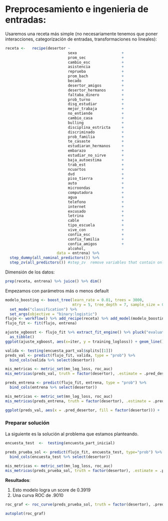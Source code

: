 # Preprocesamiento e ingenieria de entradas:


Usaremos una receta más simple (no necesariamente tenemos que poner interacciones,
categorización de entradas, transformaciones no lineales):


```r
receta <-   recipe(desertor ~ 
                            sexo                    +
                            prom_sec                +
                            cambio_esc              +
                            asistencia              +
                            reprueba                +
                            prom_bach               +
                            becado                  +
                            desertor_amigos         +
                            desertor_hermanos       +
                            faltaba_dinero          +
                            prob_turno              +
                            disg_estudiar           +
                            mejor_trabaja           +
                            no_entiende             +
                            cambio_casa             +
                            bulling                 +
                            disciplina_estricta     +
                            discriminado            +
                            prob_familia            +
                            te_casaste              +
                            estudiaran_hermanos     +
                            embarazo                +
                            estudiar_no_sirve       +
                            baja_autoestima         +
                            trab_est                +
                            ncuartos                +
                            dvd                     +
                            piso_tierra             +
                            auto                    +
                            microondas              +
                            computadora             +
                            agua                    +
                            telefono                +
                            internet                +
                            excusado                +
                            letrina                 +
                            cable                   +
                            tipo_escuela            +
                            vive_con                +
                            confia_esc              +
                            confia_familia          +
                            confia_amigos           +
                            alcohol,                 
                       data = entrena) %>%
  step_dummy(all_nominal_predictors()) %>%
  step_zv(all_predictors()) #step_zv  remove variables that contain only a single value.
```


Dimensión de los datos:

```r
prep(receta, entrena) %>% juice() %>% dim()
```


Empezamos con parámetros más o menos default

```r
modelo_boosting <- boost_tree(learn_rate = 0.01, trees = 3000, 
                              mtry = 5, tree_depth = 7, sample_size = 0.8) %>%
  set_mode("classification") %>% 
  set_args(objective = "binary:logistic")
flujo <- workflow() %>% add_recipe(receta) %>% add_model(modelo_boosting)
flujo_fit <- fit(flujo, entrena)
```

```r
ajuste_xgboost <- flujo_fit %>% extract_fit_engine() %>% pluck("evaluation_log") %>%
  as_tibble()
ggplot(ajuste_xgboost, aes(x=iter, y = training_logloss)) + geom_line()
```




```r
valida <- testing(encuesta_part_val$splits[[1]])
preds_val <- predict(flujo_fit, valida, type = "prob") %>% 
  bind_cols(valida %>% select(desertor))
```


```r
mis_metricas <- metric_set(mn_log_loss, roc_auc)
mis_metricas(preds_val, truth = factor(desertor), .estimate = .pred_desertor, event_level = "first")
```

```r
preds_entrena <- predict(flujo_fit, entrena, type = "prob") %>% 
  bind_cols(entrena %>% select(desertor))
```


```r
mis_metricas <- metric_set(mn_log_loss, roc_auc)
mis_metricas(preds_entrena, truth = factor(desertor), .estimate = .pred_desertor, event_level = "first")
```
```r
ggplot(preds_val, aes(x = .pred_desertor, fill = factor(desertor))) +   geom_histogram(alpha=0.8)
```



### Preparar solución
La siguiente es la solución al problema que estamos planteando.


```r
encuesta_test  <-  testing(encuesta_part_inicial)

preds_prueba_sol <- predict(flujo_fit, encuesta_test, type="prob") %>% 
  bind_cols(encuesta_test %>% select(desertor)) 
 
mis_metricas <- metric_set(mn_log_loss, roc_auc)
mis_metricas(preds_prueba_sol, truth = factor(desertor), .estimate = .pred_desertor, event_level = "first") 


```





**Resultados**:

1. Esto modelo logra un score de $0.3919$
2. Una curva ROC de $.9010$


```r
roc_graf <- roc_curve(preds_prueba_sol, truth = factor(desertor), .pred_desertor,event_level = "first")

autoplot(roc_graf)
```



